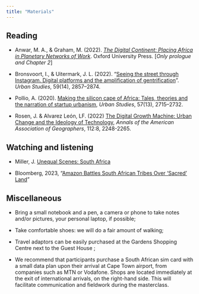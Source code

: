 ---
title: "Materials"
---

## Reading

- Anwar, M. A., & Graham, M. (2022). *[The Digital Continent: Placing Africa in Planetary Networks of Work](https://library.oapen.org/handle/20.500.12657/52606)*. Oxford University Press. [*Only prologue and Chapter 2*]

- Bronsvoort, I., & Uitermark, J. L. (2022). "[Seeing the street through Instagram. Digital platforms and the amplification of gentrification](https://journals.sagepub.com/doi/full/10.1177/00420980211046539)". *Urban Studies*, 59(14), 2857–2874.


<!-- -  Guermond, V. (2022) "[Whose money? Digital remittances, mobile money and fintech in Ghana](https://www.tandfonline.com/doi/full/10.1080/17530350.2021.2018347?src=recsys), *Journal of Cultural Economy*, 15:4, 436-451. -->

<!-- - Pollio A. & Cirolia, L. (2022) "[Fintech urbanism in the startup capital of Africa](https://www.tandfonline.com/doi/full/10.1080/17530350.2022.2058058)", *Journal of Cultural Economy*, 15:4, 508-523. -->


-  Pollio, A. (2020). [Making the silicon cape of Africa: Tales, theories and the narration of startup urbanism](https://doi.org/10.1177/0042098019884275), *Urban Studies*, 57(13), 2715--2732.

- Rosen, J. & Alvarez León, LF. (2022) [The Digital Growth Machine: Urban Change and the Ideology of Technology](https://www.tandfonline.com/doi/full/10.1080/24694452.2022.2052008), *Annals of the American Association of Geographers*, 112:8, 2248-2265.

## Watching and listening

-   Miller, J. [Unequal Scenes: South Africa](https://unequalscenes.com/south-africa)

- Bloomberg, 2023, "[Amazon Battles South African Tribes Over ‘Sacred’ Land](https://www.bloomberg.com/news/videos/2022-12-15/amazon-battles-south-african-tribes-over-sacred-land-video)"



## Miscellaneous

-   Bring a small notebook and a pen, a camera or phone to take notes and/or pictures, your personal laptop, if possible;

-   Take comfortable shoes: we will do a fair amount of walking;

-   Travel adaptors can be easily purchased at the Gardens Shopping Centre next to the Guest House ;

-   We recommend that participants purchase a South African sim card with a small data plan upon their arrival at Cape Town airport, from companies such as MTN or Vodafone. Shops are located immediately at the exit of international arrivals, on the right-hand side. This will facilitate communication and fieldwork during the masterclass.
